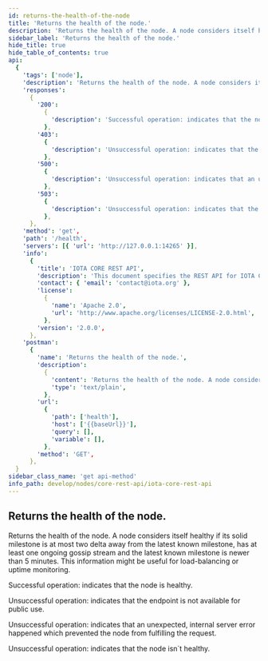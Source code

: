 ```yaml
---
id: returns-the-health-of-the-node
title: 'Returns the health of the node.'
description: 'Returns the health of the node. A node considers itself healthy if its solid milestone is at most two delta away from the latest known milestone, has at least one ongoing gossip stream and the latest known milestone is newer than 5 minutes. This information might be useful for load-balancing or uptime monitoring.'
sidebar_label: 'Returns the health of the node.'
hide_title: true
hide_table_of_contents: true
api:
  {
    'tags': ['node'],
    'description': 'Returns the health of the node. A node considers itself healthy if its solid milestone is at most two delta away from the latest known milestone, has at least one ongoing gossip stream and the latest known milestone is newer than 5 minutes. This information might be useful for load-balancing or uptime monitoring.',
    'responses':
      {
        '200':
          {
            'description': 'Successful operation: indicates that the node is healthy.',
          },
        '403':
          {
            'description': 'Unsuccessful operation: indicates that the endpoint is not available for public use.',
          },
        '500':
          {
            'description': 'Unsuccessful operation: indicates that an unexpected, internal server error happened which prevented the node from fulfilling the request.',
          },
        '503':
          {
            'description': 'Unsuccessful operation: indicates that the node isn´t healthy.',
          },
      },
    'method': 'get',
    'path': '/health',
    'servers': [{ 'url': 'http://127.0.0.1:14265' }],
    'info':
      {
        'title': 'IOTA CORE REST API',
        'description': 'This document specifies the REST API for IOTA CORE node software.',
        'contact': { 'email': 'contact@iota.org' },
        'license':
          {
            'name': 'Apache 2.0',
            'url': 'http://www.apache.org/licenses/LICENSE-2.0.html',
          },
        'version': '2.0.0',
      },
    'postman':
      {
        'name': 'Returns the health of the node.',
        'description':
          {
            'content': 'Returns the health of the node. A node considers itself healthy if its solid milestone is at most two delta away from the latest known milestone, has at least one ongoing gossip stream and the latest known milestone is newer than 5 minutes. This information might be useful for load-balancing or uptime monitoring.',
            'type': 'text/plain',
          },
        'url':
          {
            'path': ['health'],
            'host': ['{{baseUrl}}'],
            'query': [],
            'variable': [],
          },
        'method': 'GET',
      },
  }
sidebar_class_name: 'get api-method'
info_path: develop/nodes/core-rest-api/iota-core-rest-api
---
```



## Returns the health of the node.

Returns the health of the node. A node considers itself healthy if its solid milestone is at most two delta away from the latest known milestone, has at least one ongoing gossip stream and the latest known milestone is newer than 5 minutes. This information might be useful for load-balancing or uptime monitoring.

<div><ApiTabs><TabItem label={"200"} value={"200"}><div>

Successful operation: indicates that the node is healthy.

</div><div></div></TabItem><TabItem label={"403"} value={"403"}><div>

Unsuccessful operation: indicates that the endpoint is not available for public use.

</div><div></div></TabItem><TabItem label={"500"} value={"500"}><div>

Unsuccessful operation: indicates that an unexpected, internal server error happened which prevented the node from fulfilling the request.

</div><div></div></TabItem><TabItem label={"503"} value={"503"}><div>

Unsuccessful operation: indicates that the node isn´t healthy.

</div><div></div></TabItem></ApiTabs></div>


